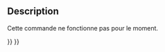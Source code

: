 <languages/>

{{Docnav/fr
|[[Std_MacroStepInto/fr|Rentrer dedans]]
|
|[[Std_Macro_Menu/fr|Menu Macro]]
|IconL=
|IconR=
|IconC=Freecad.svg
}}

{{GuiCommand/fr
|Name=Std DebugToggle
|Name/fr=Std Basculer le point d'arrêt
|MenuLocation=Macro → Activer/désactiver le point d'arrêt
|Workbenches=Tous
|Shortcut={{KEY|F9}}
|SeeAlso=[[Std_MacroStepOver/fr|Std Passer outre]], [[Std_MacroStepInto/fr|Std Rentrer dedans]],
}}

==Description==

Cette commande ne fonctionne pas pour le moment.


{{Docnav/fr
|[[Std_MacroStepInto/fr|Rentrer dedans]]
|
|[[Std_Macro_Menu/fr|Menu Macro]]
|IconL=
|IconR=
|IconC=Freecad.svg
}}

{{Std_Base_navi{{#translation:}}}}
{{Userdocnavi{{#translation:}}}}